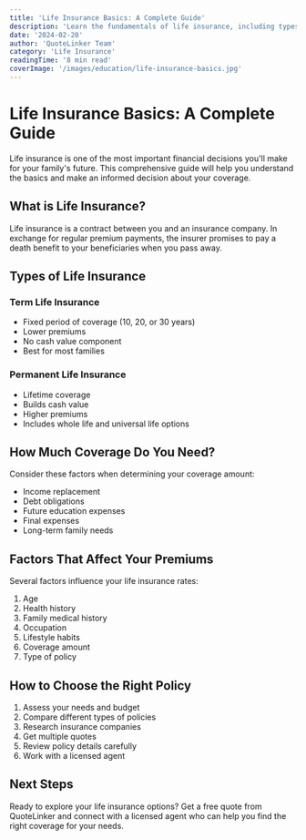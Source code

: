 ```yaml
---
title: 'Life Insurance Basics: A Complete Guide'
description: 'Learn the fundamentals of life insurance, including types of coverage, how to choose the right policy, and what factors affect your premiums.'
date: '2024-02-20'
author: 'QuoteLinker Team'
category: 'Life Insurance'
readingTime: '8 min read'
coverImage: '/images/education/life-insurance-basics.jpg'
---
```


# Life Insurance Basics: A Complete Guide

Life insurance is one of the most important financial decisions you'll make for your family's future. This comprehensive guide will help you understand the basics and make an informed decision about your coverage.

## What is Life Insurance?

Life insurance is a contract between you and an insurance company. In exchange for regular premium payments, the insurer promises to pay a death benefit to your beneficiaries when you pass away.

## Types of Life Insurance

### Term Life Insurance
- Fixed period of coverage (10, 20, or 30 years)
- Lower premiums
- No cash value component
- Best for most families

### Permanent Life Insurance
- Lifetime coverage
- Builds cash value
- Higher premiums
- Includes whole life and universal life options

## How Much Coverage Do You Need?

Consider these factors when determining your coverage amount:
- Income replacement
- Debt obligations
- Future education expenses
- Final expenses
- Long-term family needs

## Factors That Affect Your Premiums

Several factors influence your life insurance rates:
1. Age
2. Health history
3. Family medical history
4. Occupation
5. Lifestyle habits
6. Coverage amount
7. Type of policy

## How to Choose the Right Policy

1. Assess your needs and budget
2. Compare different types of policies
3. Research insurance companies
4. Get multiple quotes
5. Review policy details carefully
6. Work with a licensed agent

## Next Steps

Ready to explore your life insurance options? Get a free quote from QuoteLinker and connect with a licensed agent who can help you find the right coverage for your needs. 